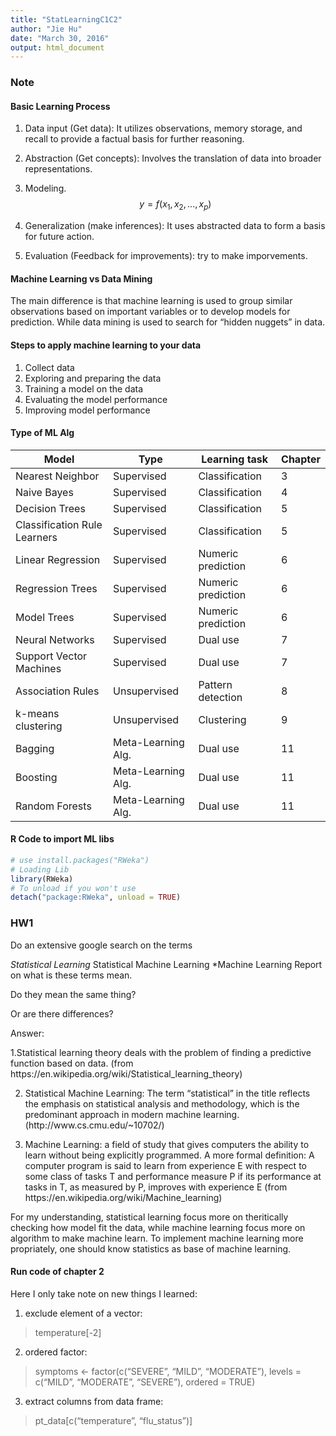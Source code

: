```yaml
---
title: "StatLearningC1C2"
author: "Jie Hu"
date: "March 30, 2016"
output: html_document
---
```


### Note

#### Basic Learning Process

1. Data input (Get data): It utilizes observations, memory storage, and recall to provide a factual basis for further reasoning.
2. Abstraction (Get concepts): Involves the translation of data into broader representations. 
3. Modeling.
$$y=f(x_1,x_2,...,x_p)$$
4. Generalization (make inferences): It uses abstracted data to form a basis for future action.

5. Evaluation (Feedback for improvements): try to make imporvements.


#### Machine Learning vs Data Mining
The main difference is that machine learning is used to group similar observations based on important variables or to develop models for prediction. While data mining is used to search for “hidden nuggets” in data.

#### Steps to apply machine learning to your data
1. Collect data
2. Exploring and preparing the data
3. Training a model on the data
4. Evaluating the model performance
5. Improving model performance

#### Type of ML Alg

Model | Type | Learning task | Chapter
------|------|---------------|--------
Nearest Neighbor |Supervised |  Classification | 3
Naive Bayes      |Supervised |  Classification | 4
Decision Trees   |Supervised |  Classification | 5
Classification Rule Learners |Supervised |  Classification | 5
Linear Regression |Supervised |  Numeric prediction | 6
Regression Trees |Supervised |  Numeric prediction | 6
Model Trees |Supervised |  Numeric prediction | 6
Neural Networks |Supervised |  Dual use | 7
Support Vector Machines |Supervised |  Dual use | 7
Association Rules |Unsupervised |  Pattern detection | 8
k-means clustering |Unsupervised | Clustering | 9
Bagging |Meta-Learning Alg. | Dual use | 11
Boosting |Meta-Learning Alg. | Dual use | 11
Random Forests |Meta-Learning Alg. | Dual use | 11

#### R Code to import ML libs

```r
# use install.packages("RWeka")
# Loading Lib
library(RWeka)
# To unload if you won't use
detach("package:RWeka", unload = TRUE)
```



### HW1

Do an extensive google search on the terms

*Statistical Learning
*Statistical Machine Learning
*Machine Learning
Report on what is these terms mean.

Do they mean the same thing?

Or are there differences?

Answer: 

1.Statistical learning theory deals with the problem of finding a predictive function based on data.
(from https://en.wikipedia.org/wiki/Statistical_learning_theory)

2. Statistical Machine Learning:
The term "statistical" in the title reflects the emphasis on statistical analysis and methodology, which is the predominant approach in modern machine learning.
(http://www.cs.cmu.edu/~10702/)

3. Machine Learning: a field of study that gives computers the ability to learn without being explicitly programmed.
A more formal definition:
A computer program is said to learn from experience E with respect to some class of tasks T and performance measure P if its performance at tasks in T, as measured by P, improves with experience E
(from https://en.wikipedia.org/wiki/Machine_learning)

For my understanding, statistical learning focus more on theritically checking how model fit the data, while machine learning focus more on algorithm to make machine learn. To implement machine learning more propriately, one should know statistics as base of machine learning.


#### Run code of chapter 2

Here I only take note on new things I learned:

1. exclude element of a vector:

>temperature[-2]


2. ordered factor:

>symptoms <- factor(c("SEVERE", "MILD", "MODERATE"),
>levels = c("MILD", "MODERATE", "SEVERE"),
>ordered = TRUE)


3. extract columns from data frame:

>pt_data[c("temperature", "flu_status")]


##################################################
